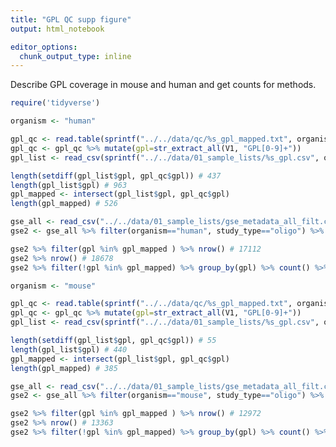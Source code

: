 ```yaml
---
title: "GPL QC supp figure"
output: html_notebook

editor_options: 
  chunk_output_type: inline
---
```


Describe GPL coverage in mouse and human and get counts for methods. 

```r
require('tidyverse')
```

```r
organism <- "human"

gpl_qc <- read.table(sprintf("../../data/qc/%s_gpl_mapped.txt", organism),header=FALSE)
gpl_qc <- gpl_qc %>% mutate(gpl=str_extract_all(V1, "GPL[0-9]+"))
gpl_list <- read_csv(sprintf("../../data/01_sample_lists/%s_gpl.csv", organism))

length(setdiff(gpl_list$gpl, gpl_qc$gpl)) # 437
length(gpl_list$gpl) # 963
gpl_mapped <- intersect(gpl_list$gpl, gpl_qc$gpl)
length(gpl_mapped) # 526

gse_all <- read_csv("../../data/01_sample_lists/gse_metadata_all_filt.csv")
gse2 <- gse_all %>% filter(organism=="human", study_type=="oligo") %>% separate_rows(gpl, sep=",") %>% filter(!is.na(gpl))

gse2 %>% filter(gpl %in% gpl_mapped ) %>% nrow() # 17112
gse2 %>% nrow() # 18678
gse2 %>% filter(!gpl %in% gpl_mapped) %>% group_by(gpl) %>% count() %>% arrange(desc(n))
```

```r
organism <- "mouse"

gpl_qc <- read.table(sprintf("../../data/qc/%s_gpl_mapped.txt", organism),header=FALSE)
gpl_qc <- gpl_qc %>% mutate(gpl=str_extract_all(V1, "GPL[0-9]+"))
gpl_list <- read_csv(sprintf("../../data/01_sample_lists/%s_gpl.csv", organism))

length(setdiff(gpl_list$gpl, gpl_qc$gpl)) # 55
length(gpl_list$gpl) # 440
gpl_mapped <- intersect(gpl_list$gpl, gpl_qc$gpl)
length(gpl_mapped) # 385

gse_all <- read_csv("../../data/01_sample_lists/gse_metadata_all_filt.csv")
gse2 <- gse_all %>% filter(organism=="mouse", study_type=="oligo") %>% separate_rows(gpl, sep=",") %>% filter(!is.na(gpl))

gse2 %>% filter(gpl %in% gpl_mapped ) %>% nrow() # 12972
gse2 %>% nrow() # 13363
gse2 %>% filter(!gpl %in% gpl_mapped) %>% group_by(gpl) %>% count() %>% arrange(desc(n))
```

